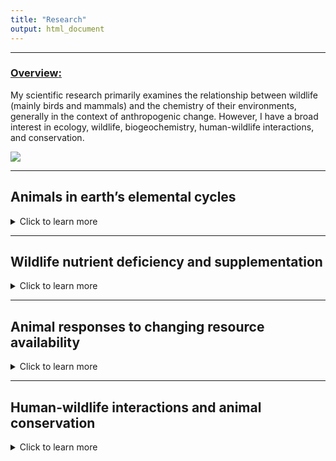 ```yaml
---
title: "Research"
output: html_document
---
```


------------------------------------------------------------------------

### [**Overview**:]{.underline}

My scientific research primarily examines the relationship between wildlife (mainly birds and mammals) and the chemistry of their environments, generally in the context of anthropogenic change. However, I have a broad interest in ecology, wildlife, biogeochemistry, human-wildlife interactions, and conservation.

![](images/boat_ride_peru.png)

------------------------------------------------------------------------

## Animals in earth's elemental cycles

<details>

<summary>Click to learn more</summary>

------------------------------------------------------------------------

> ### **How do animals shape ecosystems via their impacts on nutrient cycling?**
>
> The capacity for animals to store, recycle, and disperse nutrients (such as carbon, nitrogen, phosphorus, and sodium) within and between ecosystems is increasingly recognized as critical to biosphere functioning. However, predicting these roles at varying scales remains challenging. My current research aims to improve the way we quantify and understand animal contributions to biogeochemical cycling and its implications for terrestrial ecosystems.

[**Relevant publications**:]{.underline}

• Abraham, A.J, Doughty, C., Plummer, K., and **Duvall. E.S.** 2024. Supplementary bird feeding as an overlooked contribution to local phosphorus cycles. *Frontiers in Ecology and the Environment* <https://doi.org/10.1002/fee.2793>

• Abraham, A., **Duvall, E.S.**, Ferraro, K., Webster, A., Doughty, C., le Roux, E., and D. Ellis-Soto. ([**2022**]{style="color:black"}). Understanding anthropogenic impacts on zoogeochemistry is essential for ecological restoration. *Restoration Ecology* <https://doi.org/10.1111/rec.13778>

![A yellow-rumped Cacique depositing nutrients into a palm swamp in Sucusari, Loreto, Peru. (1/13/2022)](C:\Users\ethan\OneDrive\Documents\Github\Repos\website\images\birdpoop6.png)

</details>

------------------------------------------------------------------------

## Wildlife nutrient deficiency and supplementation

<details>

<summary>Click to learn more</summary>

------------------------------------------------------------------------

> ### **How does nutrient limitation effect wild animals and their roles in ecosystems?**
>
> Animals face many challenges for survival in the wild, including the acquisition of essential nutrients needed to grow, survive, and reproduce. My research examines the causes and consequences of nutrient deficiency in mammals and birds. I am particularly fascinated by how herbivorous animals adapt to sodium deficiency, and how such adaptations influence animal roles in ecosystem processes. I am also interested in how birds cope with high calcium requirements needed to lay eggs and grow remarkably fast in the wild. I combine field and modeling approaches to estimate animal nutrition, deficiency, and subsequent responses.

[**Relevant publications**:]{.underline}

• **Duvall, E.**, Griffiths, B., Clauss, M., and A. Abraham (**2023**). Allometry of sodium requirements and mineral lick use among herbivorous mammals. *Oikos* <https://doi.org/10.1111/oik.10058>

• Abraham A., **Duvall, E.**, le Roux, E., Ganswindt, A., Clauss, M., Doughty, C., and A. Webster ([**2023**]{style="color:black"}) Anthropogenic supply of nutrients in a wildlife reserve may compromise conservation success. *Biological Conservation* <https://doi.org/10.1016/j.biocon.2023.110149>

• **Duvall, E.** Hoeneisen, N., Suárez, E., and A. Flecker (**2024**) Geophagy by a large herbivore (capybara, *Hydrochoerus hydrochaeris*) driven by a human sodium supply. *Biotropica* <https://doi.org/10.1111/btp.13314>

![Red howler monkeys consuming mineral-rich clay in Yasuni, Ecuador](C:\Users\ethan\OneDrive\Documents\Github\Repos\website\images\howler_monkey1.png)

</details>

------------------------------------------------------------------------

## Animal responses to changing resource availability

<details>

<summary>Click to learn more</summary>

------------------------------------------------------------------------

> ### **How do wildlife communities respond to changing resource availability?** 
>
> Humans have altered ecosystems at every corner of our planet. Wildlife populations must now adapt to dynamic changes in the relative abundance, accessability, and quality of food resources. My research examines how animals respond to anthropogenic changes in resource availability (e.g., food, nutrients) and anthropogenic resource subsidies.

[**Relevant publications**:]{.underline}

• Abraham A., **Duvall, E.**, le Roux, E., Ganswindt, A., Clauss, M., Doughty, C., and A. Webster ([**2023**]{style="color:black"}) Anthropogenic supply of nutrients in a wildlife reserve may compromise conservation success. *Biological Conservation* <https://doi.org/10.1016/j.biocon.2023.110149>

• **Duvall, E.** ([**2022**]{style="color:black"}). Spatiotemporal responses of bald eagles to changes in salmon carcass availability in the Pacific Northwest. *Northwest Science* Vol 95. <https://doi.org/10.3955/046.095.0306>

![Surveying bald eagles on the Nooksack River](C:\Users\ethan\OneDrive\Documents\Github\Repos\website\images\eagle2.png)

</details>

------------------------------------------------------------------------

## Human-wildlife interactions and animal conservation

<details>

<summary>Click to learn more</summary>

------------------------------------------------------------------------

> ### **How can humans and wildlife co-exist sustainably?**
>
> In order to find solutions to biodiversity decline, we must find ways in which humans and wildlife can co-exist. I am increasingly interested in understanding social barriers to animal restoration (rewilding) and working directly with people on the front lines of wildlife conservation.

[**Relevant publications**:]{.underline}

• **Duvall, E.**, Schwabe, E., and K. Steensma (2023). A win-win between farmers and an apex-predator: investigating the relationship between bald eagles and dairy farms. *Ecosphere* <https://doi.org/10.1002/ecs2.4456>

![Peccary Waorani hunting](C:\Users\ethan\OneDrive\Documents\Github\Repos\website\images\ecuador_waorani_hunting.png)

</details>
